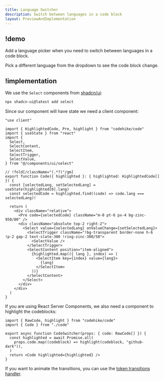 ```yaml
---
title: Language Switcher
description: Switch between languages in a code block
layout: PreviewAndImplementation
---
```


## !demo

Add a language picker when you need to switch between languages in a code block.

<Demo name="language-switcher" content="content.mdx" maxHeight={400}>
  Pick a different language from the dropdown to see the code block change.
</Demo>

## !implementation

We use the `Select` components from [shadcn/ui](https://ui.shadcn.com/docs/components/select):

```bash -c
npx shadcn-ui@latest add select
```

Since our component will have state we need a client component:

```tsx code.tsx -c
"use client"

import { HighlightedCode, Pre, highlight } from "codehike/code"
import { useState } from "react"
import {
  Select,
  SelectContent,
  SelectItem,
  SelectTrigger,
  SelectValue,
} from "@/components/ui/select"

// !fold[/className="(.*?)"/gm]
export function Code({ highlighted }: { highlighted: HighlightedCode[] }) {
  const [selectedLang, setSelectedLang] = useState(highlighted[0].lang)
  const selectedCode = highlighted.find((code) => code.lang === selectedLang)!

  return (
    <div className="relative">
      <Pre code={selectedCode} className="m-0 pt-6 px-4 bg-zinc-950/80" />
      <div className="absolute top-2 right-2">
        <Select value={selectedLang} onValueChange={setSelectedLang}>
          <SelectTrigger className="!bg-transparent border-none h-6 !p-2 gap-2 text-slate-300 !ring-zinc-300/50">
            <SelectValue />
          </SelectTrigger>
          <SelectContent position="item-aligned">
            {highlighted.map(({ lang }, index) => (
              <SelectItem key={index} value={lang}>
                {lang}
              </SelectItem>
            ))}
          </SelectContent>
        </Select>
      </div>
    </div>
  )
}
```

If you are using React Server Components, we also need a component to highlight the codeblocks:

```tsx language-switcher.tsx -c
import { RawCode, highlight } from "codehike/code"
import { Code } from "./code"

export async function CodeSwitcher(props: { code: RawCode[] }) {
  const highlighted = await Promise.all(
    props.code.map((codeblock) => highlight(codeblock, "github-dark")),
  )
  return <Code highlighted={highlighted} />
}
```

If you want to animate the transitions, you can use the [token transitions handler](/docs/code/token-transitions).
